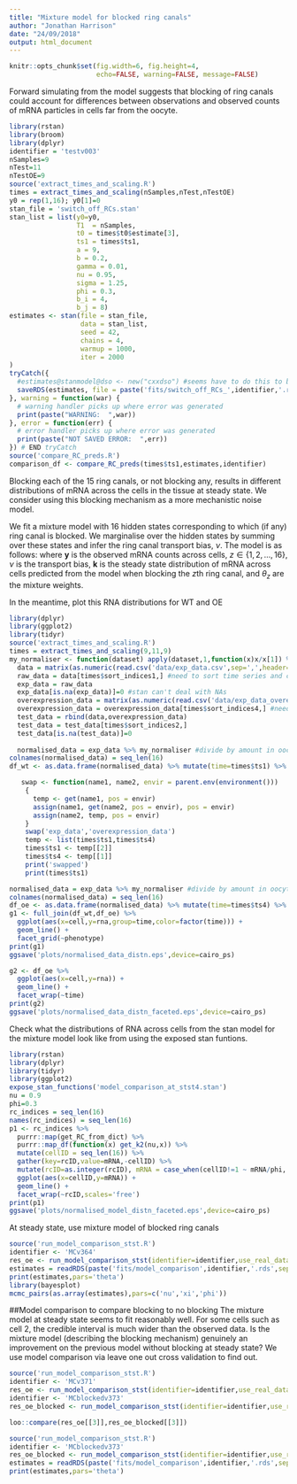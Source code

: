 ```yaml
---
title: "Mixture model for blocked ring canals"
author: "Jonathan Harrison"
date: "24/09/2018"
output: html_document
---
```


```r
knitr::opts_chunk$set(fig.width=6, fig.height=4,
                      echo=FALSE, warning=FALSE, message=FALSE)
```

Forward simulating from the model suggests that blocking of ring canals could account for differences between observations and observed counts of mRNA particles in cells far from the oocyte. 

```r
library(rstan)
library(broom)
library(dplyr)
identifier = 'testv003'
nSamples=9
nTest=11
nTestOE=9
source('extract_times_and_scaling.R')
times = extract_times_and_scaling(nSamples,nTest,nTestOE)
y0 = rep(1,16); y0[1]=0
stan_file = 'switch_off_RCs.stan'
stan_list = list(y0=y0,
                 T1  = nSamples,                 
                 t0 = times$t0$estimate[3],
                 ts1 = times$ts1,                 
                 a = 9,
                 b = 0.2,
                 gamma = 0.01,
                 nu = 0.95,
                 sigma = 1.25,
                 phi = 0.3,
                 b_i = 4,
                 b_j = 8)
estimates <- stan(file = stan_file,
                  data = stan_list,
                  seed = 42,
                  chains = 4,
                  warmup = 1000,
                  iter = 2000
)
tryCatch({
  #estimates@stanmodel@dso <- new("cxxdso") #seems have to do this to be able to save :S
  saveRDS(estimates, file = paste('fits/switch_off_RCs_',identifier,'.rds',sep='')) # to load use readRDS("fit.rds")
}, warning = function(war) {  
  # warning handler picks up where error was generated
  print(paste("WARNING:  ",war))
}, error = function(err) {  
  # error handler picks up where error was generated
  print(paste("NOT SAVED ERROR:  ",err))
}) # END tryCatch
source('compare_RC_preds.R')
comparison_df <- compare_RC_preds(times$ts1,estimates,identifier)

```

Blocking each of the 15 ring canals, or not blocking any, results in different distributions of mRNA across the cells in the tissue at steady state. We consider using this blocking mechanism as a more mechanistic noise model. 

We fit a mixture model with 16 hidden states corresponding to which (if any) ring canal is blocked. We marginalise over the hidden states by summing over these states and infer the ring canal transport bias, $\nu$. The model is as follows:
\begin{align} p(\nu | \mathbf{y})  &\propto p(\mathbf{y} | \nu) p(\nu) \\
&= \sum_{z=1}^{16} \theta_z p(\mathbf{y} | \nu, z) p(\nu) \\
&= \sum_{z=1}^{16} \theta_z N(\mathbf{y} \, | \, \mathbf{k}_z(\nu)) p(\nu) \\
\end{align}
where $\mathbf{y}$ is the observed mRNA counts across cells, $z \in \{ 1,2, \dots, 16\}$, $\nu$ is the transport bias, $\mathbf{k}$ is the steady state distribution of mRNA across cells predicted from the model when blocking the $z$th ring canal, and $\theta_z$ are the mixture weights. 







In the meantime, plot this RNA distributions for WT and OE
```r
library(dplyr)
library(ggplot2)
library(tidyr)
source('extract_times_and_scaling.R')
times = extract_times_and_scaling(9,11,9)
my_normaliser <- function(dataset) apply(dataset,1,function(x)x/x[1]) %>% t()
  data = matrix(as.numeric(read.csv('data/exp_data.csv',sep=',',header=FALSE,stringsAsFactors = FALSE)),ncol=16,byrow=TRUE)
  raw_data = data[times$sort_indices1,] #need to sort time series and correspondingly reorder rows
  exp_data = raw_data
  exp_data[is.na(exp_data)]=0 #stan can't deal with NAs
  overexpression_data = matrix(as.numeric(read.csv('data/exp_data_overexpression.csv',sep=',',header=FALSE,stringsAsFactors = FALSE)),ncol=16,byrow=TRUE)
  overexpression_data = overexpression_data[times$sort_indices4,] #need to sort time series and correspondingly reorder rows
  test_data = rbind(data,overexpression_data)
  test_data = test_data[times$sort_indices2,]
  test_data[is.na(test_data)]=0
 
  normalised_data = exp_data %>% my_normaliser #divide by amount in oocyte to normalise for stst
colnames(normalised_data) = seq_len(16)
df_wt <- as.data.frame(normalised_data) %>% mutate(time=times$ts1) %>% gather(key=cell,value=rna,-time) %>% mutate(phenotype='WT',cell=as.integer(cell))

   swap <- function(name1, name2, envir = parent.env(environment()))
    {
      temp <- get(name1, pos = envir)
      assign(name1, get(name2, pos = envir), pos = envir)
      assign(name2, temp, pos = envir)
    }
    swap('exp_data','overexpression_data')
    temp <- list(times$ts1,times$ts4)
    times$ts1 <- temp[[2]]
    times$ts4 <- temp[[1]]
    print('swapped')
    print(times$ts1)

normalised_data = exp_data %>% my_normaliser #divide by amount in oocyte to normalise
colnames(normalised_data) = seq_len(16)
df_oe <- as.data.frame(normalised_data) %>% mutate(time=times$ts4) %>% gather(key=cell,value=rna,-time) %>% mutate(phenotype='OE',cell=as.integer(cell))  
g1 <- full_join(df_wt,df_oe) %>%
  ggplot(aes(x=cell,y=rna,group=time,color=factor(time))) +
  geom_line() +
  facet_grid(~phenotype)
print(g1)
ggsave('plots/normalised_data_distn.eps',device=cairo_ps)

g2 <- df_oe %>% 
  ggplot(aes(x=cell,y=rna)) +
  geom_line() +
  facet_wrap(~time)
print(g2)
ggsave('plots/normalised_data_distn_faceted.eps',device=cairo_ps)

```

Check what the distributions of RNA across cells from the stan model for the mixture model look like from using the exposed stan funtions.

```r
library(rstan)
library(dplyr)
library(tidyr)
library(ggplot2)
expose_stan_functions('model_comparison_at_stst4.stan')
nu = 0.9
phi=0.3
rc_indices = seq_len(16)
names(rc_indices) = seq_len(16)
p1 <- rc_indices %>%
  purrr::map(get_RC_from_dict) %>%
  purrr::map_df(function(x) get_k2(nu,x)) %>%
  mutate(cellID = seq_len(16)) %>%
  gather(key=rcID,value=mRNA,-cellID) %>%
  mutate(rcID=as.integer(rcID), mRNA = case_when(cellID!=1 ~ mRNA/phi, TRUE ~ mRNA)) %>%
  ggplot(aes(x=cellID,y=mRNA)) + 
  geom_line() + 
  facet_wrap(~rcID,scales='free')
print(p1)
ggsave('plots/normalised_model_distn_faceted.eps',device=cairo_ps)
```



At steady state, use mixture model of blocked ring canals

```r
source('run_model_comparison_stst.R')
identifier <- 'MCv364' 
res_oe <- run_model_comparison_stst(identifier=identifier,use_real_data=TRUE,run_mcmc=FALSE,parametersToPlot = c('nu','xi','phi'),verbose=TRUE,show_diagnostic_plots=FALSE,train_on_OE=TRUE)
estimates = readRDS(paste('fits/model_comparison',identifier,'.rds',sep=''))
print(estimates,pars='theta')
library(bayesplot)
mcmc_pairs(as.array(estimates),pars=c('nu','xi','phi'))
```

##Model comparison to compare blocking to no blocking
The mixture model at steady state seems to fit reasonably well. For some cells such as cell 2, the credible interval is much wider than the observed data. 
Is the mixture model (describing the blocking mechanism) genuinely an improvement on the previous model without blocking at steady state?
We use model comparison via leave one out cross validation to find out.

```r
source('run_model_comparison_stst.R')
identifier <- 'MCv371' 
res_oe <- run_model_comparison_stst(identifier=identifier,use_real_data=TRUE,run_mcmc=TRUE,parametersToPlot = c('nu','xi','phi'),verbose=TRUE,show_diagnostic_plots=FALSE,compare_via_loo=TRUE, use_mixture_model=FALSE, train_on_OE=TRUE)
identifier <- 'MCblockedv373' 
res_oe_blocked <- run_model_comparison_stst(identifier=identifier,use_real_data=TRUE,run_mcmc=FALSE,parametersToPlot = c('nu','xi','phi'),verbose=TRUE,show_diagnostic_plots=TRUE,compare_via_loo=TRUE, use_mixture_model=TRUE, train_on_OE=TRUE)

loo::compare(res_oe[[3]],res_oe_blocked[[3]])
```


```r
source('run_model_comparison_stst.R')
identifier <- 'MCblockedv373' 
res_oe_blocked <- run_model_comparison_stst(identifier=identifier,use_real_data=TRUE,run_mcmc=FALSE,parametersToPlot = c('nu','xi','phi'),verbose=TRUE,show_diagnostic_plots=TRUE,compare_via_loo=TRUE, use_mixture_model=TRUE, train_on_OE=TRUE)
estimates = readRDS(paste('fits/model_comparison',identifier,'.rds',sep=''))
print(estimates,pars='theta')

```



